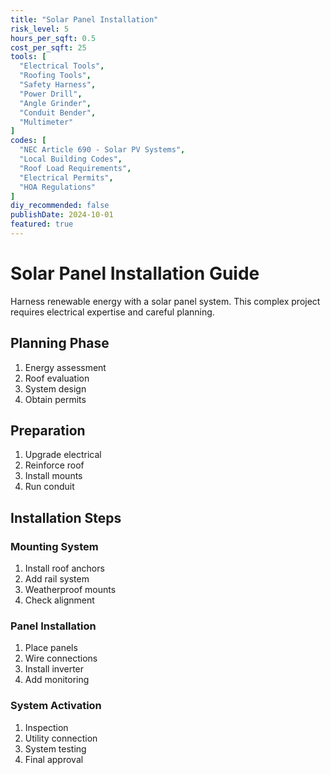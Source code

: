 ```yaml
---
title: "Solar Panel Installation"
risk_level: 5
hours_per_sqft: 0.5
cost_per_sqft: 25
tools: [
  "Electrical Tools",
  "Roofing Tools",
  "Safety Harness",
  "Power Drill",
  "Angle Grinder",
  "Conduit Bender",
  "Multimeter"
]
codes: [
  "NEC Article 690 - Solar PV Systems",
  "Local Building Codes",
  "Roof Load Requirements",
  "Electrical Permits",
  "HOA Regulations"
]
diy_recommended: false
publishDate: 2024-10-01
featured: true
---
```


# Solar Panel Installation Guide

Harness renewable energy with a solar panel system. This complex project requires electrical expertise and careful planning.

## Planning Phase

1. Energy assessment
2. Roof evaluation
3. System design
4. Obtain permits

## Preparation

1. Upgrade electrical
2. Reinforce roof
3. Install mounts
4. Run conduit

## Installation Steps

### Mounting System
1. Install roof anchors
2. Add rail system
3. Weatherproof mounts
4. Check alignment

### Panel Installation
1. Place panels
2. Wire connections
3. Install inverter
4. Add monitoring

### System Activation
1. Inspection
2. Utility connection
3. System testing
4. Final approval 